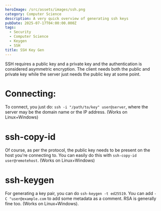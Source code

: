 ```yaml
---
heroImage: /src/assets/images/ssh.png
category: Computer Science
description: A very quick overview of generating ssh keys
pubDate: 2025-07-17T04:00:00.000Z
tags:
  - Security
  - Computer Science
  - Keygen
  - SSH
title: SSH Key Gen
---
```


SSH requires a public key and a private key and the authentication is considered asymmetric encryption.  The client needs both the public and private key while the server just needs the public key at some point.

# Connecting:
To connect, you just do:
`ssh -i "/path/to/key" user@server`, where the server may be the domain name or the IP address. (Works on Linux+Windows)

# ssh-copy-id
Of course, as per the protocol, the public key needs to be present on the host you're connecting to. You can easily do this with `ssh-copy-id user@remotehost`. (Works on Linux+Windows)

# ssh-keygen
For generating a key pair, you can do `ssh-keygen -t ed25519`. You can add `-C "user@example.com` to add some metadata as a comment. RSA is generally fine too. (Works on Linux+Windows).